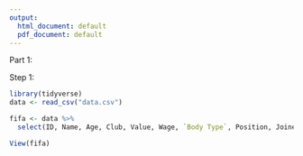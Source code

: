 ```yaml
---
output:
  html_document: default
  pdf_document: default
---
```


Part 1:

Step 1:

```r
library(tidyverse)
data <- read_csv("data.csv")

fifa <- data %>%
  select(ID, Name, Age, Club, Value, Wage, `Body Type`, Position, Joined, Height, Weight, BallControl, Dribbling, Strength, SprintSpeed, Acceleration, Interceptions, Stamina, Vision, Marking, Balance)

View(fifa)
```




 